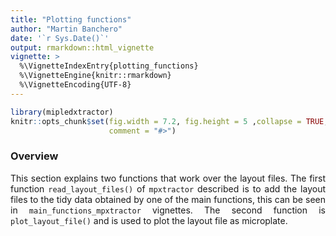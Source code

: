 ```yaml
---
title: "Plotting functions"
author: "Martin Banchero"
date: '`r Sys.Date()`'
output: rmarkdown::html_vignette
vignette: >
  %\VignetteIndexEntry{plotting_functions}
  %\VignetteEngine{knitr::rmarkdown}
  %\VignetteEncoding{UTF-8}
---
```

<style>
body {
text-align: justify}
</style>

```r
library(mipledxtractor)
knitr::opts_chunk$set(fig.width = 7.2, fig.height = 5 ,collapse = TRUE, 
                      comment = "#>")
```

### Overview
This section explains two functions that work over the layout files. The first 
function `read_layout_files()` of `mpxtractor` described is to add the layout
files to the tidy data obtained by one of the main functions, this can be seen in `main_functions_mpxtractor` vignettes. The second function is `plot_layout_file()`
and is used to plot the layout file as microplate.
